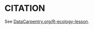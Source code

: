 # CITATION

See [DataCarpentry.org/R-ecology-lesson](https://datacarpentry.org/R-ecology-lesson/CITATION).
